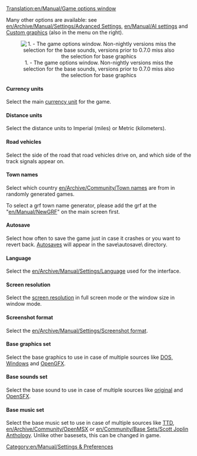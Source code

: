 [[Translation:en/Manual/Game options window]]
{{en/Outdated|The Game Settings window has had some additions, removals, and reorganization since the last time this was updated.}}

{{en/Table of contents}}
Many other options are available: see [[en/Archive/Manual/Settings/Advanced Settings]], [[en/Manual/AI settings]] and [[en/Manual/NewGRF|Custom graphics]] (also in the menu on the right).  


<center>[[File:en/Manual/Game options.png|center|frame|1. - The game options window. Non-nightly versions miss the selection for the base sounds, versions prior to 0.7.0 miss also the selection for base graphics]]</center>

====Currency units====
Select the main [[en/Archive/Manual/Settings/Currency|currency unit]] for the game.

====Distance units====
Select the distance units to Imperial (miles) or Metric (kilometers).

====Road vehicles====
Select the side of the road that road vehicles drive on, and which side of the track signals appear on.

====Town names====
Select which country [[en/Archive/Community/Town names]] are from in randomly generated games.

To select a grf town name generator, please add the grf at the "[[en/Manual/NewGRF]]" on the main screen first.

====Autosave====
Select how often to save the game just in case it crashes or you want to revert back. [[en/Archive/Manual/Settings/Autosave|Autosaves]] will appear in the save\autosave\ directory.

====Language====
Select the [[en/Archive/Manual/Settings/Language]] used for the interface.

====Screen resolution====
Select the [[en/Archive/Manual/Settings/Resolution|screen resolution]] in full screen mode or the window size in window mode.

====Screenshot format====
Select the [[en/Archive/Manual/Settings/Screenshot format]].

====Base graphics set====
Select the base graphics to use in case of multiple sources like [[en/Archive/Manual/Installation FAQ#what-files-do-i-need-from-ttd|DOS, Windows]] and [[en/Archive/Community/Graphics Replacement|OpenGFX]].

====Base sounds set====
Select the base sound to use in case of multiple sources like [[en/Archive/Manual/Installation FAQ#what-files-do-i-need-from-ttd|original]] and [[en/Archive/Community/Sound Effects Replacement|OpenSFX]].

====Base music set====
Select the base music set to use in case of multiple sources like [[en/Archive/Manual/Installation FAQ#what-files-do-i-need-from-ttd|TTD]], [[en/Archive/Community/OpenMSX]] or [[en/Community/Base Sets/Scott Joplin Anthology]]. Unlike other basesets, this can be changed in game.

[[Category:en/Manual/Settings & Preferences]]